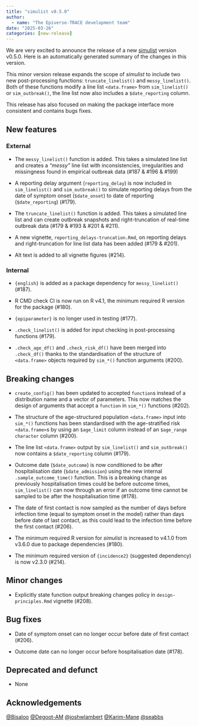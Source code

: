 ```yaml
---
title: "simulist v0.5.0"
author:
  - name: "The Epiverse-TRACE development team"
date: "2025-03-26"
categories: [new-release]
---
```


We are very excited to announce the release of a new [simulist](<https://epiverse-trace.github.io/simulist>) version v0.5.0.
Here is an automatically generated summary of the changes in this version.

This minor version release expands the scope of _simulist_ to include two new post-processing functions: `truncate_linelist()` and `messy_linelist()`. Both of these functions modify a line list `<data.frame>` from `sim_linelist()` or `sim_outbreak()`, the line list now also includes a `$date_reporting` column.

This release has also focused on making the package interface more consistent and contains bugs fixes.

## New features

### External

* The `messy_linelist()` function is added. This takes a simulated line list and creates a _"messy"_ line list with inconsistencies, irregularities and missingness found in empirical outbreak data (#187 & #196 & #199)

* A reporting delay argument (`reporting_delay`) is now included in `sim_linelist()` and `sim_outbreak()` to simulate reporting delays from the date of symptom onset (`$date_onset`) to date of reporting (`$date_reporting`) (#179).

* The `truncate_linelist()` function is added. This takes a simulated line list and can create outbreak snapshots and right-truncation of real-time outbreak data (#179 & #193 & #201 & #211).

* A new vignette, `reporting_delays-truncation.Rmd`, on reporting delays and right-truncation for line list data has been added (#179 & #201).

* Alt text is added to all vignette figures (#214).

### Internal

* `{english}` is added as a package dependency for `messy_linelist()` (#187).

* R CMD check CI is now run on R v4.1, the minimum required R version for the package (#180).

* `{epiparameter}` is no longer used in testing (#177).

* `.check_linelist()` is added for input checking in post-processing functions (#179).

* `.check_age_df()` and `.check_risk_df()` have been merged into `.check_df()` thanks to the standardisation of the structure of `<data.frame>` objects required by `sim_*()` function arguments (#200).

## Breaking changes

* `create_config()` has been updated to accepted `function`s instead of a distribution name and a vector of parameters. This now matches the design of arguments that accept a `function` in `sim_*()` functions (#202).

* The structure of the age-structured population `<data.frame>` input into `sim_*()` functions has been standardised with the age-stratified risk `<data.frame>`s by using an `$age_limit` column instead of an `$age_range` `character` column (#200).

* The line list `<data.frame>` output by `sim_linelist()` and `sim_outbreak()` now contains a `$date_reporting` column (#179).

* Outcome date (`$date_outcome`) is now conditioned to be after hospitalisation date (`$date_admission`) using the new internal `.sample_outcome_time()` function. This is a breaking change as previously hospitalisation times could be before outcome times, `sim_linelist()` can now through an error if an outcome time cannot be sampled to be after the hospitalisation time (#178).

* The date of first contact is now sampled as the number of days before infection time (equal to symptom onset in the model) rather than days before date of last contact, as this could lead to the infection time before the first contact (#206).

* The minimum required R version for _simulist_ is increased to v4.1.0 from v3.6.0 due to package dependencies (#180).

* The minimum required version of `{incidence2}` (suggested dependency) is now v2.3.0 (#214).

## Minor changes

* Explicitly state function output breaking changes policy in `design-principles.Rmd` vignette (#208).

## Bug fixes

* Date of symptom onset can no longer occur before date of first contact (#206).

* Outcome date can no longer occur before hospitalisation date (#178).

## Deprecated and defunct

* None


## Acknowledgements

[&#x0040;Bisaloo](https://github.com/Bisaloo) [&#x0040;Degoot-AM](https://github.com/Degoot-AM) [&#x0040;joshwlambert](https://github.com/joshwlambert) [&#x0040;Karim-Mane](https://github.com/Karim-Mane) [&#x0040;seabbs](https://github.com/seabbs)
